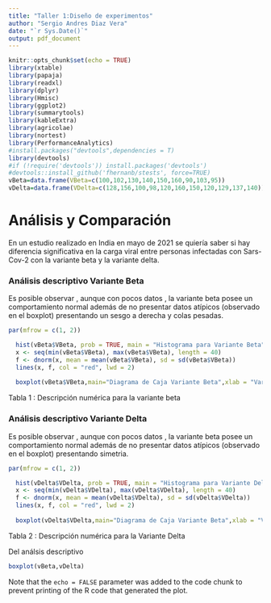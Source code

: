 ```yaml
---
title: "Taller 1:Diseño de experimentos"
author: "Sergio Andres Diaz Vera"
date: "`r Sys.Date()`"
output: pdf_document
---
```


```r
knitr::opts_chunk$set(echo = TRUE)
library(xtable)
library(papaja)
library(readxl)
library(dplyr)
library(Hmisc)
library(ggplot2)
library(summarytools)
library(kableExtra)
library(agricolae)
library(nortest)
library(PerformanceAnalytics)
#install.packages("devtools",dependencies = T)
library(devtools)
#if (!require('devtools')) install.packages('devtools')
#devtools::install_github('fhernanb/stests', force=TRUE)
vBeta=data.frame(VBeta=c(100,102,130,140,150,160,90,103,95))
vDelta=data.frame(VDelta=c(128,156,100,98,120,160,150,120,129,137,140))
```
# Análisis y Comparación
En un estudio realizado en India en mayo de 2021 se quiería saber si hay diferencia significativa en la carga viral entre personas infectadas con Sars-Cov-2 con la variante beta y la variante delta.

\begin{enumerate} 
 \item Se procede a observar la carga viral entre personas infectadas  con la variante beta y delta
\end{enumerate}

\begin{table}[ht]
\centering
\begin{tabular}{rrrrrrrrrr}
  \hline
 & 1 & 2 & 3 & 4 & 5 & 6 & 7 & 8 & 9 \\ 
  \hline
Variante Beta & 100 & 102 & 130 & 140 & 150 & 160 & 90 & 103 & 95 \\ 
   \hline
\end{tabular}
\end{table}

\begin{table}[ht]
\centering
\begin{tabular}{rrrrrrrrrrrr}
  \hline
 & 1 & 2 & 3 & 4 & 5 & 6 & 7 & 8 & 9 & 10 & 11 \\ 
  \hline
Variante Delta & 128 & 156 & 100 & 98 & 120 & 160 & 150 & 120 & 129 & 137 & 140 \\ 
   \hline
\end{tabular}
\end{table}
### Análisis descriptivo Variante Beta

Es posible observar , aunque con pocos datos , la variante beta posee un comportamiento normal además de no presentar datos atípicos (observado en el boxplot) presentando un sesgo a derecha y colas pesadas.
```r
par(mfrow = c(1, 2))

  hist(vBeta$VBeta, prob = TRUE, main = "Histograma para Variante Beta", ylab = "Densidad",xlab = "Variante Beta")
  x <- seq(min(vBeta$VBeta), max(vBeta$VBeta), length = 40)
  f <- dnorm(x, mean = mean(vBeta$VBeta), sd = sd(vBeta$VBeta))
  lines(x, f, col = "red", lwd = 2)
  
  boxplot(vBeta$VBeta,main="Diagrama de Caja Variante Beta",xlab = "Variante Beta")
```
\newpage

Tabla 1 : Descripción numérica para la variante beta

````{=tex}
\begin{center}
```r
descripcion= data.frame(Promedio=mean(vBeta$VBeta),
                         Mediana=median(vBeta$VBeta),
                         Varianza=var(vBeta$VBeta),
                         Desvi.Estandar=sd(vBeta$VBeta),
                         Coef.Variación=sd(vBeta$VBeta)/ mean(vBeta$VBeta)*100,
                         Q1=quantile(vBeta$VBeta,probs=0.25),
                         Q2=quantile(vBeta$VBeta,probs=0.5),
                         Q3=quantile(vBeta$VBeta,probs=0.75),
                         Mínimo=min(vBeta$VBeta),
                         Máximo=max(vBeta$VBeta) )
row.names(descripcion)="Estimaciones"
knitr::kable(t(descripcion),"latex",digits = 2)
```
\end{center}
````
### Análisis descriptivo Variante Delta


Es posible observar , aunque con pocos datos , la variante beta posee un comportamiento normal además de no presentar datos atípicos (observado en el boxplot) presentando simetria.

```r
par(mfrow = c(1, 2))

  hist(vDelta$VDelta, prob = TRUE, main = "Histograma para Variante Delta", ylab = "Densidad",xlab = "Variante Delta")
  x <- seq(min(vDelta$VDelta), max(vDelta$VDelta), length = 40)
  f <- dnorm(x, mean = mean(vDelta$VDelta), sd = sd(vDelta$VDelta))
  lines(x, f, col = "red", lwd = 2)
  
  boxplot(vDelta$VDelta,main="Diagrama de Caja Variante Beta",xlab = "Variante Delta")
```

Tabla 2 : Descripción numérica para la Variante Delta

````{=tex}
\begin{center}
```r
descripcion= data.frame(Promedio=mean(vDelta$VDelta),
                         Mediana=median(vDelta$VDelta),
                         Varianza=var(vDelta$VDelta),
                         Desvi.Estandar=sd(vDelta$VDelta),
                         Coef.Variación=sd(vDelta$VDelta)/ mean(vDelta$VDelta)*100,
                         Q1=quantile(vDelta$VDelta,probs=0.25),
                         Q2=quantile(vDelta$VDelta,probs=0.5),
                         Q3=quantile(vDelta$VDelta,probs=0.75),
                         Mínimo=min(vDelta$VDelta),
                         Máximo=max(vDelta$VDelta) )
row.names(descripcion)="Estimaciones"
knitr::kable(t(descripcion),"latex",digits = 2)
```
\end{center}
````
Del análsis descriptivo 

```r
boxplot(vBeta,vDelta)
```

Note that the `echo = FALSE` parameter was added to the code chunk to prevent printing of the R code that generated the plot.
